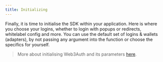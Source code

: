 ```yaml
---
title: Initializing
---
```


Finally, it is time to initialise the SDK within your application. Here is where you choose your logins, whether to login with popups or redirects,
whitelabel config and more. You can use the default set of logins & wallets (adapters), by not passing any argument into the function or choose the
specifics for yourself.


> More about initialising Web3Auth and its parameters [here](/sdk/web/web3auth/initialize).
